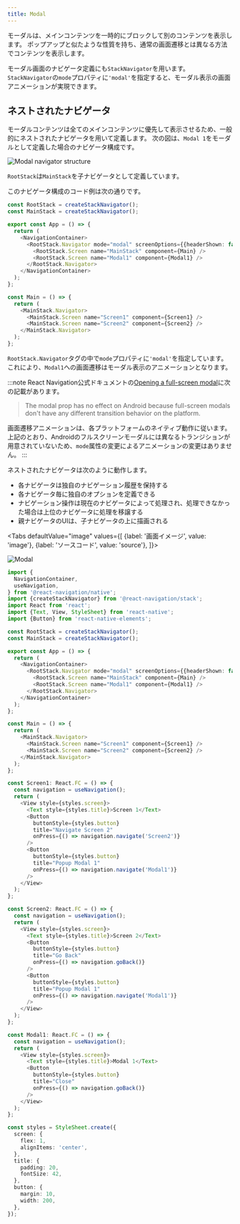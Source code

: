 ```yaml
---
title: Modal
---
```



モーダルは、メインコンテンツを一時的にブロックして別のコンテンツを表示します。
ポップアップと似たような性質を持ち、通常の画面遷移とは異なる方法でコンテンツを表示します。

モーダル画面のナビゲータ定義にも`StackNavigator`を用います。
`StackNavigator`の`mode`プロパティに`'modal'`を指定すると、モーダル表示の画面アニメーションが実現できます。

## ネストされたナビゲータ

モーダルコンテンツは全てのメインコンテンツに優先して表示させるため、一般的にネストされたナビゲータを用いて定義します。
次の図は、`Modal 1`をモーダルとして定義した場合のナビゲータ構成です。

![Modal navigator structure](modal_image.png)

`RootStack`は`MainStack`を子ナビゲータとして定義しています。

このナビゲータ構成のコード例は次の通りです。

```typescript jsx
const RootStack = createStackNavigator();
const MainStack = createStackNavigator();

export const App = () => {
  return (
    <NavigationContainer>
      <RootStack.Navigator mode="modal" screenOptions={{headerShown: false}}>
        <RootStack.Screen name="MainStack" component={Main} />
        <RootStack.Screen name="Modal1" component={Modal1} />
      </RootStack.Navigator>
    </NavigationContainer>
  );
};

const Main = () => {
  return (
    <MainStack.Navigator>
      <MainStack.Screen name="Screen1" component={Screen1} />
      <MainStack.Screen name="Screen2" component={Screen2} />
    </MainStack.Navigator>
  );
};
```

`RootStack.Navigator`タグの中で`mode`プロパティに`'modal'`を指定しています。
これにより、`Modal1`への画面遷移はモーダル表示のアニメーションとなります。

:::note
React Navigation公式ドキュメントの[Opening a full-screen modal](https://reactnavigation.org/docs/modal/)に次の記載があります。
> The modal prop has no effect on Android because full-screen modals don't have any different transition behavior on the platform.

画面遷移アニメーションは、各プラットフォームのネイティブ動作に従います。
上記のとおり、Androidのフルスクリーンモーダルには異なるトランジションが用意されていないため、`mode`属性の変更によるアニメーションの変更はありません。
:::

ネストされたナビゲータは次のように動作します。

- 各ナビゲータは独自のナビゲーション履歴を保持する
- 各ナビゲータ毎に独自のオプションを定義できる
- ナビゲーション操作は現在のナビゲータによって処理され、処理できなかった場合は上位のナビゲータに処理を移譲する
- 親ナビゲータのUIは、子ナビゲータの上に描画される

<!-- textlint-disable ja-technical-writing/sentence-length,ja-technical-writing/max-comma,ja-spacing/ja-no-space-around-parentheses,jtf-style/3.3.かっこ類と隣接する文字の間のスペースの有無,ja-technical-writing/ja-no-mixed-period,ja-technical-writing/no-unmatched-pair -->

<Tabs
  defaultValue="image"
  values={[
    {label: '画面イメージ', value: 'image'},
    {label: 'ソースコード', value: 'source'},
  ]}>

<!-- textlint-enable ja-technical-writing/sentence-length,ja-technical-writing/max-comma,ja-spacing/ja-no-space-around-parentheses,jtf-style/3.3.かっこ類と隣接する文字の間のスペースの有無,ja-technical-writing/ja-no-mixed-period,ja-technical-writing/no-unmatched-pair -->

<TabItem value="image">

![Modal](modal.png)

</TabItem>

<TabItem value="source">

```typescript jsx title="/src/App.tsx"
import {
  NavigationContainer,
  useNavigation,
} from '@react-navigation/native';
import {createStackNavigator} from '@react-navigation/stack';
import React from 'react';
import {Text, View, StyleSheet} from 'react-native';
import {Button} from 'react-native-elements';

const RootStack = createStackNavigator();
const MainStack = createStackNavigator();

export const App = () => {
  return (
    <NavigationContainer>
      <RootStack.Navigator mode="modal" screenOptions={{headerShown: false}}>
        <RootStack.Screen name="MainStack" component={Main} />
        <RootStack.Screen name="Modal1" component={Modal1} />
      </RootStack.Navigator>
    </NavigationContainer>
  );
};

const Main = () => {
  return (
    <MainStack.Navigator>
      <MainStack.Screen name="Screen1" component={Screen1} />
      <MainStack.Screen name="Screen2" component={Screen2} />
    </MainStack.Navigator>
  );
};

const Screen1: React.FC = () => {
  const navigation = useNavigation();
  return (
    <View style={styles.screen}>
      <Text style={styles.title}>Screen 1</Text>
      <Button
        buttonStyle={styles.button}
        title="Navigate Screen 2"
        onPress={() => navigation.navigate('Screen2')}
      />
      <Button
        buttonStyle={styles.button}
        title="Popup Modal 1"
        onPress={() => navigation.navigate('Modal1')}
      />
    </View>
  );
};

const Screen2: React.FC = () => {
  const navigation = useNavigation();
  return (
    <View style={styles.screen}>
      <Text style={styles.title}>Screen 2</Text>
      <Button
        buttonStyle={styles.button}
        title="Go Back"
        onPress={() => navigation.goBack()}
      />
      <Button
        buttonStyle={styles.button}
        title="Popup Modal 1"
        onPress={() => navigation.navigate('Modal1')}
      />
    </View>
  );
};

const Modal1: React.FC = () => {
  const navigation = useNavigation();
  return (
    <View style={styles.screen}>
      <Text style={styles.title}>Modal 1</Text>
      <Button
        buttonStyle={styles.button}
        title="Close"
        onPress={() => navigation.goBack()}
      />
    </View>
  );
};

const styles = StyleSheet.create({
  screen: {
    flex: 1,
    alignItems: 'center',
  },
  title: {
    padding: 20,
    fontSize: 42,
  },
  button: {
    margin: 10,
    width: 200,
  },
});
```

</TabItem>
</Tabs>
